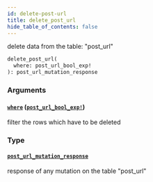 ```yaml
---
id: delete-post-url
title: delete_post_url
hide_table_of_contents: false
---
```


delete data from the table: "post_url"

```graphql
delete_post_url(
  where: post_url_bool_exp!
): post_url_mutation_response
```

### Arguments

#### [`where`](#) ([`post_url_bool_exp!`](../inputs/post-url-bool-exp))

filter the rows which have to be deleted

### Type

#### [`post_url_mutation_response`](../objects/post-url-mutation-response)

response of any mutation on the table "post_url"
